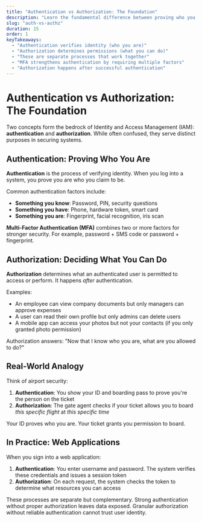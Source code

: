 ```yaml
---
title: "Authentication vs Authorization: The Foundation"
description: "Learn the fundamental difference between proving who you are (authentication) and what you're allowed to do (authorization)."
slug: "auth-vs-authz"
duration: 15
order: 1
keyTakeaways:
  - "Authentication verifies identity (who you are)"
  - "Authorization determines permissions (what you can do)"
  - "These are separate processes that work together"
  - "MFA strengthens authentication by requiring multiple factors"
  - "Authorization happens after successful authentication"
---
```


# Authentication vs Authorization: The Foundation

Two concepts form the bedrock of Identity and Access Management (IAM): **authentication** and **authorization**. While often confused, they serve distinct purposes in securing systems.

## Authentication: Proving Who You Are

**Authentication** is the process of verifying identity. When you log into a system, you prove you are who you claim to be.

Common authentication factors include:
- **Something you know**: Password, PIN, security questions
- **Something you have**: Phone, hardware token, smart card
- **Something you are**: Fingerprint, facial recognition, iris scan

**Multi-Factor Authentication (MFA)** combines two or more factors for stronger security. For example, password + SMS code or password + fingerprint.

## Authorization: Deciding What You Can Do

**Authorization** determines what an authenticated user is permitted to access or perform. It happens *after* authentication.

Examples:
- An employee can view company documents but only managers can approve expenses
- A user can read their own profile but only admins can delete users
- A mobile app can access your photos but not your contacts (if you only granted photo permission)

Authorization answers: "Now that I know who you are, what are you allowed to do?"

## Real-World Analogy

Think of airport security:

1. **Authentication**: You show your ID and boarding pass to prove you're the person on the ticket
2. **Authorization**: The gate agent checks if your ticket allows you to board *this specific flight* at *this specific time*

Your ID proves who you are. Your ticket grants you permission to board.

## In Practice: Web Applications

When you sign into a web application:

1. **Authentication**: You enter username and password. The system verifies these credentials and issues a session token
2. **Authorization**: On each request, the system checks the token to determine what resources you can access

These processes are separate but complementary. Strong authentication without proper authorization leaves data exposed. Granular authorization without reliable authentication cannot trust user identity.
